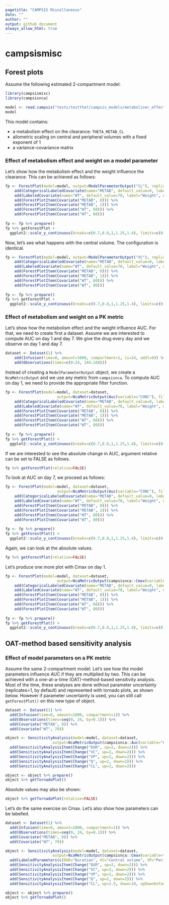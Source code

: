 ```yaml
---
pagetitle: "CAMPSIS Miscellaneous"
date: ""
author: ""
output: github_document
always_allow_html: true
---
```


# campsismisc

## Forest plots

Assume the following estimated 2-compartment model:

```r
library(campsismisc)
library(campsisnca)

model <- read.campsis("tests/testthat/campsis_models/metaboliser_effect_on_cl/")
model
```

This model contains:

- a metabolism effect on the clearance: `THETA_METAB_CL`
- allometric scaling on central and peripheral volumes with a fixed exponent of 1
- a variance-covariance matrix

### Effect of metabolism effect and weight on a model parameter

Let's show how the metabolism effect and the weight influence the clearance. This can be achieved as follows:

```r
fp <- ForestPlot(model=model, output=ModelParameterOutput("CL"), replicates=100) %>%
    add(CategoricalLabeledCovariate(name="METAB", default_value=0, label="Metaboliser", categories=c(Slow=0, Fast=1))) %>%
    add(LabeledCovariate(name="WT", default_value=70, label="Weight", unit="kg")) %>%
    add(ForestPlotItem(Covariate("METAB", 0))) %>%
    add(ForestPlotItem(Covariate("METAB", 1))) %>%
    add(ForestPlotItem(Covariate("WT", 60))) %>%
    add(ForestPlotItem(Covariate("WT", 80)))
  
fp <- fp %>% prepare()
fp %>% getForestPlot + 
  ggplot2::scale_y_continuous(breaks=c(0.7,0.8,1,1.25,1.4), limits=c(0.5, 1.5))
```

Now, let's see what happens with the central volume. The configuration is identical.

```r
fp <- ForestPlot(model=model, output=ModelParameterOutput("VC"), replicates=100) %>%
    add(CategoricalLabeledCovariate(name="METAB", default_value=0, label="Metaboliser", categories=c(Slow=0, Fast=1))) %>%
    add(LabeledCovariate(name="WT", default_value=70, label="Weight", unit="kg")) %>%
    add(ForestPlotItem(Covariate("METAB", 0))) %>%
    add(ForestPlotItem(Covariate("METAB", 1))) %>%
    add(ForestPlotItem(Covariate("WT", 60))) %>%
    add(ForestPlotItem(Covariate("WT", 80)))
  
fp <- fp %>% prepare()
fp %>% getForestPlot + 
  ggplot2::scale_y_continuous(breaks=c(0.7,0.8,1,1.25,1.4), limits=c(0.5, 1.5))
```

### Effect of metabolism and weight on a PK metric

Let's show how the metabolism effect and the weight influence AUC. For that, we need to create first a dataset. Assume we are interested to compute AUC on day 1 and day 7. We give the drug every day and we observe on day 1 and day 7.

```r
dataset <- Dataset(1) %>%
    add(Infusion(time=0, amount=1000, compartment=1, ii=24, addl=6)) %>%
    add(Observations(times=c(0:24, 144:168)))
```

Instead of creating a `ModelParameterOutput` object, we create a `NcaMetricOutput` and we use any metric from `campsisnca`. To compute AUC on day 1, we need to provide the appropriate filter function.

```r
fp <- ForestPlot(model=model, dataset=dataset, 
                       output=NcaMetricOutput(Auc(variable="CONC"), filter=~timerange(.x, min=0, max=24)), replicates=100) %>%
    add(CategoricalLabeledCovariate(name="METAB", default_value=0, label="Metaboliser", categories=c(Slow=0, Fast=1))) %>%
    add(LabeledCovariate(name="WT", default_value=70, label="Weight", unit="kg")) %>%
    add(ForestPlotItem(Covariate("METAB", 0))) %>%
    add(ForestPlotItem(Covariate("METAB", 1))) %>%
    add(ForestPlotItem(Covariate("WT", 60))) %>%
    add(ForestPlotItem(Covariate("WT", 80)))
  
fp <- fp %>% prepare()
fp %>% getForestPlot() + 
  ggplot2::scale_y_continuous(breaks=c(0.7,0.8,1,1.25,1.4), limits=c(0.5, 1.5))
```

If we are interested to see the absolute change in AUC, argument relative can be set to FALSE as follows.

```r
fp %>% getForestPlot(relative=FALSE)
```

To look at AUC on day 7, we proceed as follows:

```r
fp <- ForestPlot(model=model, dataset=dataset, 
                       output=NcaMetricOutput(Auc(variable="CONC"), filter=~timerange(.x, min=144, max=168)), replicates=100) %>%
    add(CategoricalLabeledCovariate(name="METAB", default_value=0, label="Metaboliser", categories=c(Slow=0, Fast=1))) %>%
    add(LabeledCovariate(name="WT", default_value=70, label="Weight", unit="kg")) %>%
    add(ForestPlotItem(Covariate("METAB", 0))) %>%
    add(ForestPlotItem(Covariate("METAB", 1))) %>%
    add(ForestPlotItem(Covariate("WT", 60))) %>%
    add(ForestPlotItem(Covariate("WT", 80)))
  
fp <- fp %>% prepare()
fp %>% getForestPlot() + 
  ggplot2::scale_y_continuous(breaks=c(0.7,0.8,1,1.25,1.4), limits=c(0.5, 1.5))
```

Again, we can look at the absolute values.

```r
fp %>% getForestPlot(relative=FALSE)
```

Let's produce one more plot with Cmax on day 1.

```r
fp <- ForestPlot(model=model, dataset=dataset, 
                       output=NcaMetricOutput(campsisnca::Cmax(variable="CONC"), filter=~timerange(.x, min=0, max=24)), replicates=100) %>%
    add(CategoricalLabeledCovariate(name="METAB", default_value=0, label="Metaboliser", categories=c(Slow=0, Fast=1))) %>%
    add(LabeledCovariate(name="WT", default_value=70, label="Weight", unit="kg")) %>%
    add(ForestPlotItem(Covariate("METAB", 0))) %>%
    add(ForestPlotItem(Covariate("METAB", 1))) %>%
    add(ForestPlotItem(Covariate("WT", 60))) %>%
    add(ForestPlotItem(Covariate("WT", 80)))
  
fp <- fp %>% prepare()
fp %>% getForestPlot() + 
  ggplot2::scale_y_continuous(breaks=c(0.7,0.8,1,1.25,1.4), limits=c(0.5, 1.5))
```

## OAT-method based sensitivity analysis

### Effect of model parameters on a PK metric

Assume the same 2-compartment model. Let's see how the model parameters influence AUC if they are multiplied by two. This can be achieved with a one-at-a-time (OAT)-method-based sensitivity analysis. Most of the time, these analyses are done without parameter uncertainty (replicates=1, by default) and represented with tornado plots, as shown below. However if parameter uncertainty is used, you can still call `getForestPlot()` on this new type of object.

```r
dataset <- Dataset(1) %>%
  add(Infusion(time=0, amount=1000, compartment=1)) %>%
  add(Observations(times=seq(0, 24, by=0.1))) %>%
  add(Covariate("METAB", 0)) %>%
  add(Covariate("WT", 70))

object <- SensitivityAnalysis(model=model, dataset=dataset,
                     output=NcaMetricOutput(campsisnca::Auc(variable="CONC"))) %>%
  add(SensitivityAnalysisItem(Change("DUR", up=2, down=2))) %>%
  add(SensitivityAnalysisItem(Change("VC", up=2, down=2))) %>%
  add(SensitivityAnalysisItem(Change("VP", up=2, down=2))) %>%
  add(SensitivityAnalysisItem(Change("Q", up=2, down=2))) %>%
  add(SensitivityAnalysisItem(Change("CL", up=2, down=2)))

object <- object %>% prepare()
object %>% getTornadoPlot()
```

Absolute values may also be shown:

```r
object %>% getTornadoPlot(relative=FALSE)
```

Let's do the same exercise on Cmax. Let's also show how parameters can be labelled.

```r
dataset <- Dataset(1) %>%
  add(Infusion(time=0, amount=1000, compartment=1)) %>%
  add(Observations(times=seq(0, 24, by=0.1))) %>%
  add(Covariate("METAB", 0)) %>%
  add(Covariate("WT", 70))

object <- SensitivityAnalysis(model=model, dataset=dataset,
                     output=NcaMetricOutput(campsisnca::Cmax(variable="CONC"))) %>%
  add(LabeledParameters(c(DUR="Duration", VC="Central volume", VP="Peripheral volume", Q="Inter-compartmental\nclearance", CL="Clearance"))) %>%
  add(SensitivityAnalysisItem(Change("DUR", up=2, down=2))) %>%
  add(SensitivityAnalysisItem(Change("VC", up=2, down=2))) %>%
  add(SensitivityAnalysisItem(Change("VP", up=2, down=2))) %>%
  add(SensitivityAnalysisItem(Change("Q", up=2, down=2))) %>%
  add(SensitivityAnalysisItem(Change("CL", up=2.5, down=10, upDownAsFactor=FALSE))) # Test a clearance of 2.5 and 10

object <- object %>% prepare()
object %>% getTornadoPlot()
```




